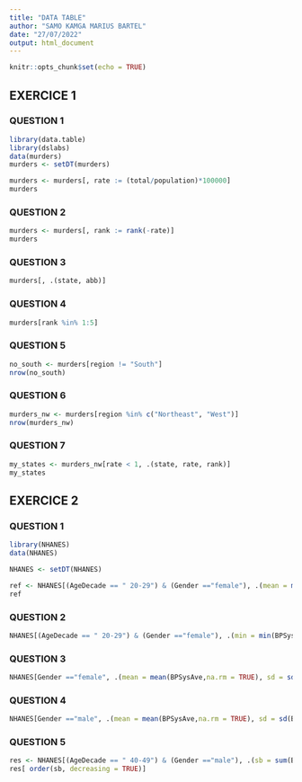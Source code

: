 ```yaml
---
title: "DATA TABLE"
author: "SAMO KAMGA MARIUS BARTEL"
date: "27/07/2022"
output: html_document
---
```


```r
knitr::opts_chunk$set(echo = TRUE)
```

## EXERCICE 1

### QUESTION 1

```r

library(data.table)
library(dslabs)
data(murders)
murders <- setDT(murders)
```



```r
murders <- murders[, rate := (total/population)*100000]
murders
```


### QUESTION 2

```r
murders <- murders[, rank := rank(-rate)]
murders
```

### QUESTION 3

```r
murders[, .(state, abb)]

```

### QUESTION 4

```r

murders[rank %in% 1:5]

```

### QUESTION 5

```r
no_south <- murders[region != "South"]
nrow(no_south)
```

### QUESTION 6

```r
murders_nw <- murders[region %in% c("Northeast", "West")]
nrow(murders_nw)
```

### QUESTION 7

```r

my_states <- murders_nw[rate < 1, .(state, rate, rank)]
my_states
```


## EXERCICE 2

### QUESTION 1

```r
library(NHANES)
data(NHANES)

NHANES <- setDT(NHANES)
```

```r
ref <- NHANES[(AgeDecade == " 20-29") & (Gender =="female"), .(mean = mean(BPSysAve,na.rm = TRUE), sd = sd(BPSysAve, na.rm = TRUE))]
ref
```

### QUESTION 2

```r
NHANES[(AgeDecade == " 20-29") & (Gender =="female"), .(min = min(BPSysAve,na.rm = TRUE), max = max(BPSysAve, na.rm = TRUE))]
```


### QUESTION 3

```r
NHANES[Gender =="female", .(mean = mean(BPSysAve,na.rm = TRUE), sd = sd(BPSysAve, na.rm = TRUE)), by = AgeDecade]
```

### QUESTION 4

```r
NHANES[Gender =="male", .(mean = mean(BPSysAve,na.rm = TRUE), sd = sd(BPSysAve, na.rm = TRUE)), by = AgeDecade]

```

### QUESTION 5

```r

res <- NHANES[(AgeDecade == " 40-49") & (Gender =="male"), .(sb = sum(BPSysAve)), by= Race1]
res[ order(sb, decreasing = TRUE)]

```














